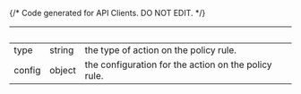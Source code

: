 {/* Code generated for API Clients. DO NOT EDIT. */}

| &nbsp; | &nbsp; | &nbsp;                                               |
| ------ | ------ | ---------------------------------------------------- |
| type   | string | the type of action on the policy rule.               |
| config | object | the configuration for the action on the policy rule. |

